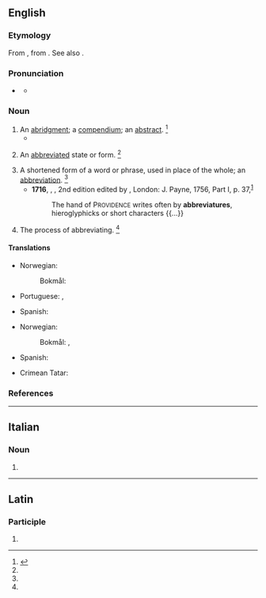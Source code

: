 ==English==

===Etymology===
From {{der|en|ML.|abbreviātūra}}, from {{der|en|LL.|abbreviō||shorten, abbreviate}}. See also {{m|en|abbreviate}}.

===Pronunciation===
* {{a|GenAm}} {{IPA|en|/əˈbɹi.vi.əˌt͡ʃʊɹ/}}
** {{audio|en|LL-Q1860 (eng)-Vealhurl-abbreviature.wav|Audio (UK)}}

===Noun===
{{en-noun|~}}

# An [[abridgment]]; a [[compendium]]; an [[abstract]]. {{defdate|since the late 16th century}}<ref name=SOED>{{R:SOED5|page=3}}</ref>
#* {{quote-book|en|year=a. 1667|title=Via Pacis|author={{w|Jeremy Taylor}}| passage=This is an excellent '''abbreviature''' of the whole duty of a Christian.}}
# {{lb|en|obsolete}} An [[abbreviated]] state or form. {{defdate|only during the early to mid 17th century}}<ref name=SOED/>
# A shortened form of a word or phrase, used in place of the whole; an [[abbreviation]]. {{defdate|since the mid 17th century}}<ref name=SOED/>
#* '''1716''', {{w|Thomas Browne}}, ''{{w|Christian Morals}}'', 2nd edition edited by {{w|Samuel Johnson}}, London: J. Payne, 1756, Part I, p. 37,<sup>[https://archive.org/details/christianmorals01browgoog]</sup>
#*: The hand of P<small>ROVIDENCE</small> writes often by '''abbreviatures''', hieroglyphicks or short characters {{...}}
# {{lb|en|obsolete}} The process of abbreviating. {{defdate|only during the early to late 17th century}}<ref name=SOED/>

====Translations====
{{trans-see|abbreviation}}

{{trans-top|abridgement, compendium, abstract}}
* Norwegian:
*: Bokmål: {{t+|nb|forkortelse|m}}
* Portuguese: {{t+|pt|abreviatura|f}}, {{t+|pt|abreviação|f}}
{{trans-mid}}
* Spanish: {{t+|es|abreviatura|f}}
{{trans-bottom}}

{{trans-top|shortened form of a word or phrase}}
* Norwegian:
*: Bokmål: {{t+|nb|forkortelse|m}}, {{t+|nb|abbreviasjon|m}}
* Spanish: {{t+|es|abreviatura|f}}
{{trans-mid}}
{{trans-bottom}}

{{checktrans-top}}
* Crimean Tatar: {{t-check|crh|qısqartma}}
{{trans-mid}}
{{trans-bottom}}

===References===
<references/>

----

==Italian==

===Noun===
{{head|it|noun form}}

# {{plural of|it|abbreviatura}}

----

==Latin==

===Participle===
{{la-part-form|abbreviātūre}}

# {{inflection of|la|abbreviātūrus||voc|m|s}}